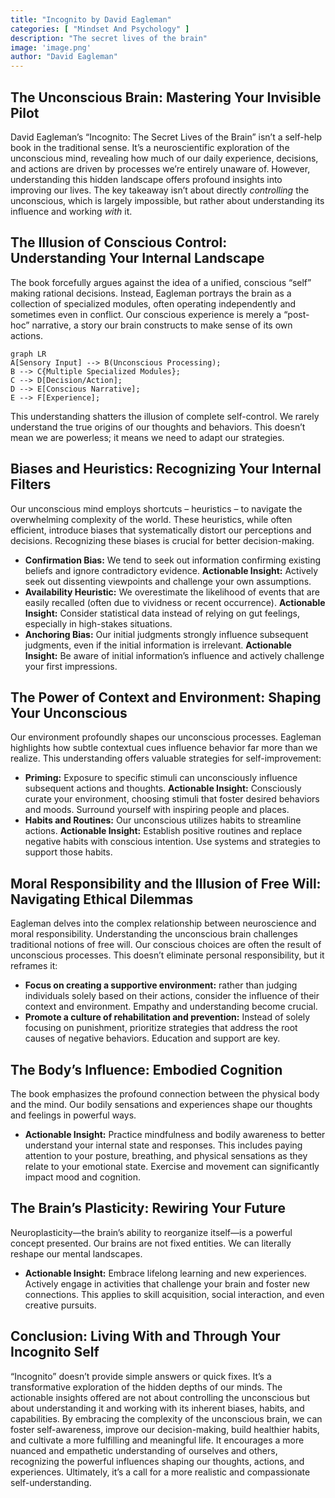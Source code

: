 ```yaml
---
title: "Incognito by David Eagleman"
categories: [ "Mindset And Psychology" ]
description: "The secret lives of the brain"
image: 'image.png'
author: "David Eagleman"
---
```

## The Unconscious Brain:  Mastering Your Invisible Pilot

David Eagleman's "Incognito: The Secret Lives of the Brain" isn't a self-help book in the traditional sense.  It's a neuroscientific exploration of the unconscious mind, revealing how much of our daily experience, decisions, and actions are driven by processes we're entirely unaware of.  However, understanding this hidden landscape offers profound insights into improving our lives.  The key takeaway isn't about directly *controlling* the unconscious, which is largely impossible, but rather about understanding its influence and working *with* it.

## The Illusion of Conscious Control: Understanding Your Internal Landscape

The book forcefully argues against the idea of a unified, conscious "self" making rational decisions.  Instead, Eagleman portrays the brain as a collection of specialized modules, often operating independently and sometimes even in conflict. Our conscious experience is merely a "post-hoc" narrative, a story our brain constructs to make sense of its own actions.

```mermaid
graph LR
A[Sensory Input] --> B(Unconscious Processing);
B --> C{Multiple Specialized Modules};
C --> D[Decision/Action];
D --> E[Conscious Narrative];
E --> F[Experience];
```

This understanding shatters the illusion of complete self-control. We rarely understand the true origins of our thoughts and behaviors. This doesn't mean we are powerless; it means we need to adapt our strategies.

## Biases and Heuristics: Recognizing Your Internal Filters

Our unconscious mind employs shortcuts – heuristics – to navigate the overwhelming complexity of the world.  These heuristics, while often efficient, introduce biases that systematically distort our perceptions and decisions.  Recognizing these biases is crucial for better decision-making.

* **Confirmation Bias:**  We tend to seek out information confirming existing beliefs and ignore contradictory evidence.  **Actionable Insight:** Actively seek out dissenting viewpoints and challenge your own assumptions.
* **Availability Heuristic:** We overestimate the likelihood of events that are easily recalled (often due to vividness or recent occurrence).  **Actionable Insight:**  Consider statistical data instead of relying on gut feelings, especially in high-stakes situations.
* **Anchoring Bias:** Our initial judgments strongly influence subsequent judgments, even if the initial information is irrelevant.  **Actionable Insight:**  Be aware of initial information’s influence and actively challenge your first impressions.

## The Power of Context and Environment: Shaping Your Unconscious

Our environment profoundly shapes our unconscious processes.  Eagleman highlights how subtle contextual cues influence behavior far more than we realize.  This understanding offers valuable strategies for self-improvement:

* **Priming:** Exposure to specific stimuli can unconsciously influence subsequent actions and thoughts.  **Actionable Insight:**  Consciously curate your environment, choosing stimuli that foster desired behaviors and moods.  Surround yourself with inspiring people and places.
* **Habits and Routines:**  Our unconscious utilizes habits to streamline actions.  **Actionable Insight:**  Establish positive routines and replace negative habits with conscious intention.  Use systems and strategies to support those habits.

## Moral Responsibility and the Illusion of Free Will: Navigating Ethical Dilemmas

Eagleman delves into the complex relationship between neuroscience and moral responsibility.  Understanding the unconscious brain challenges traditional notions of free will.  Our conscious choices are often the result of unconscious processes.  This doesn't eliminate personal responsibility, but it reframes it:

* **Focus on creating a supportive environment:** rather than judging individuals solely based on their actions, consider the influence of their context and environment.  Empathy and understanding become crucial.
* **Promote a culture of rehabilitation and prevention:** Instead of solely focusing on punishment, prioritize strategies that address the root causes of negative behaviors.  Education and support are key.

## The Body's Influence: Embodied Cognition

The book emphasizes the profound connection between the physical body and the mind.  Our bodily sensations and experiences shape our thoughts and feelings in powerful ways.

* **Actionable Insight:**  Practice mindfulness and bodily awareness to better understand your internal state and responses. This includes paying attention to your posture, breathing, and physical sensations as they relate to your emotional state.  Exercise and movement can significantly impact mood and cognition.

## The Brain's Plasticity: Rewiring Your Future

Neuroplasticity—the brain's ability to reorganize itself—is a powerful concept presented. Our brains are not fixed entities.  We can literally reshape our mental landscapes.

* **Actionable Insight:** Embrace lifelong learning and new experiences.  Actively engage in activities that challenge your brain and foster new connections.  This applies to skill acquisition, social interaction, and even creative pursuits.


## Conclusion: Living With and Through Your Incognito Self

"Incognito" doesn't provide simple answers or quick fixes.  It's a transformative exploration of the hidden depths of our minds.  The actionable insights offered are not about controlling the unconscious but about understanding it and working with its inherent biases, habits, and capabilities. By embracing the complexity of the unconscious brain, we can foster self-awareness, improve our decision-making, build healthier habits, and cultivate a more fulfilling and meaningful life.  It encourages a more nuanced and empathetic understanding of ourselves and others, recognizing the powerful influences shaping our thoughts, actions, and experiences.  Ultimately, it's a call for a more realistic and compassionate self-understanding.

